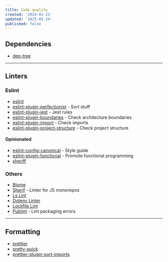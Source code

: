```yaml
---
title: Code quality
created: '2024-01-21'
updated: '2025-05-24'
published: false
---
```


## Dependencies

- [dep-tree](https://github.com/gabotechs/dep-tree)

---

## Linters

### Eslint

- [eslint](https://github.com/eslint/eslint)
- [eslint-plugin-perfectionist](https://github.com/azat-io/eslint-plugin-perfectionist) - Sort stuff
- [eslint-plugin-jest](https://github.com/jest-community/eslint-plugin-jest) - Jest rules
- [eslint-plugin-boundaries](https://github.com/javierbrea/eslint-plugin-boundaries) - Check architecture boundaries
- [eslint-plugin-import](https://github.com/import-js/eslint-plugin-import) - Check imports
- [eslint-plugin-project-structure](https://github.com/Igorkowalski94/eslint-plugin-project-structure) - Check project structure

#### Opinionated

- [eslint-config-canonical](https://github.com/gajus/eslint-config-canonical) - Style guide
- [eslint-plugin-functional](https://github.com/eslint-functional/eslint-plugin-functional) - Promote functional programming
- [sheriff](https://github.com/AndreaPontrandolfo/sheriff)

### Others

- [Biome](https://github.com/biomejs/biome)
- [Sherif](https://github.com/QuiiBz/sherif) - Linter for JS monorepos
- [Ls Lint](https://github.com/loeffel-io/ls-lint)
- [Dotenv Linter](https://github.com/dotenv-linter/dotenv-linter)
- [Lockfile Lint](https://github.com/lirantal/lockfile-lint)
- [Publint](https://github.com/bluwy/publint) - Lint packaging errors

---

## Formatting

- [prettier](https://github.com/prettier/prettier)
- [pretty-quick](https://github.com/prettier/pretty-quick)
- [prettier-plugin-sort-imports](https://github.com/IanVS/prettier-plugin-sort-imports)
